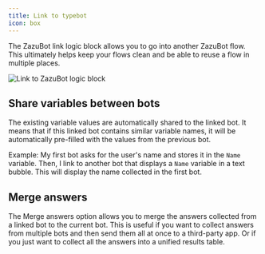 ```yaml
---
title: Link to typebot
icon: box
---
```


The ZazuBot link logic block allows you to go into another ZazuBot flow. This ultimately helps keep your flows clean and be able to reuse a flow in multiple places.

<Frame>
  <img src="/images/blocks/logic/link.png" alt="Link to ZazuBot  logic block" />
</Frame>

## Share variables between bots

The existing variable values are automatically shared to the linked bot. It means that if this linked bot contains similar variable names, it will be automatically pre-filled with the values from the previous bot.

Example: My first bot asks for the user's name and stores it in the `Name` variable. Then, I link to another bot that displays a `Name` variable in a text bubble. This will display the name collected in the first bot.

## Merge answers

The Merge answers option allows you to merge the answers collected from a linked bot to the current bot. This is useful if you want to collect answers from multiple bots and then send them all at once to a third-party app. Or if you just want to collect all the answers into a unified results table.
